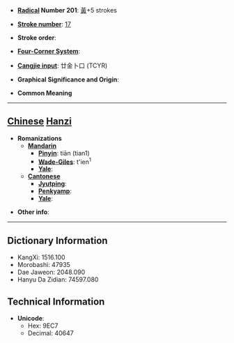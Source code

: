 * '''[[Wiktionary:Chinese radical index| Radical]] Number 201''': [[Wiktionary:Chinese radical index 黃|黃]]+5 strokes

* '''[[Wiktionary:Chinese total strokes index|Stroke number]]''': [[Wiktionary:Chinese total strokes index 17|17]]

* '''Stroke order''': 

* '''[[Wiktionary:Chinese four corner index|Four-Corner System]]''': 

* '''[[Wiktionary:Chinese Cangjie index|Cangjie input]]''': 廿金卜口 (TCYR)

* '''Graphical Significance and Origin''': 

* '''Common Meaning'''

----

== [[Chinese]] [[Hanzi]] ==

* '''Romanizations'''
** '''[[Mandarin]]'''
*** '''[[Pinyin]]''': tiān (tian1)
*** '''[[Wade-Giles]]''': t'ien<sup>1</sup>
*** '''[[Yale]]''': 
** '''[[Cantonese]]'''
*** '''[[Jyutping]]''':
*** '''[[Penkyamp]]''': 
*** '''[[Yale]]''': 

* '''Other info''': 

----

== Dictionary Information ==

* KangXi: 1516.100
* Morobashi: 47935
* Dae Jaweon: 2048.090
* Hanyu Da Zidian: 74597.080

== Technical Information ==

* '''Unicode''':
** Hex: 9EC7
** Decimal: 40647